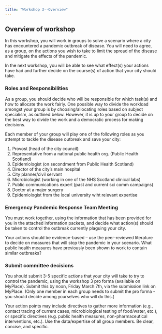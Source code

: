 ```yaml
---
title: "Workshop 3--Overview"
---
```


## Overview of workshop

In this workshop, you will work in groups to solve a scenario where a city has encountered a pandemic outbreak of disease. You will need to agree, as a group, on the actions you wish to take to limit the spread of the disease and mitigate the effects of the pandemic.

In the next workshop, you will be able to see what effect(s) your actions have had and further decide on the course(s) of action that your city should take.

### Roles and Responsibilities

::: callout-tip

As a group, you should decide who will be responsible for which task(s) and how to allocate the work fairly. One possible way to divide the workload amongst your group is by choosing/allocating roles based on subject specialism, as outlined below. However, it is up to your group to decide on the best way to divide the work and a democratic process for making decisions.

:::

Each member of your group will play one of the following roles as you attempt to tackle the disease outbreak and save your city:

1.	Provost (head of the city council)
2.	Representative from a national public health org. (Public Health Scotland)
3.	Epidemiologist (on secondment from Public Health Scotland)
4.	Director of the city's main hospital 
5.	City planner/civil servant
6.	Microbiologist (working in one of the NHS Scotland clinical labs)
7.	Public communications expert (past and current sci comm campaigns)
8.  Doctor at a major surgery 
9.  Epidemiologist from the local university wiht relevant expertise


### Emergency Pandemic Response Team Meeting

You must work together, using the information that has been provided for you in the attached information packets, and decide what action(s) should be taken to control the  outbreak currently plaguing your city. 
  
::: callout-tip

Your actions should be evidence-based – use the peer-reviewed literature to decide on measures that will stop the pandemic in your scenario. What public health measures have previously been shown to work to contain similar outbreaks?

:::


### Submit committee decisions

You should submit 3-5 specific actions that your city will take to try to control the pandemic, using the workshop 3 pro forma (available on MyPlace). Submit this by noon, Friday March 7th, via the submission link on MyPlace. (Only one member in each group needs to submit the pro forma - you should decide among yourselves who will do this.)

::: callout-important

Your action points may include directives to gather more information (e.g., contact tracing of current cases, microbiological testing of food/water, etc.), or specific directives (e.g. public health measures, non-pharmaceutical interventions, etc.). Use the data/expertise of all group members. Be clear, concise, and specific.

:::


